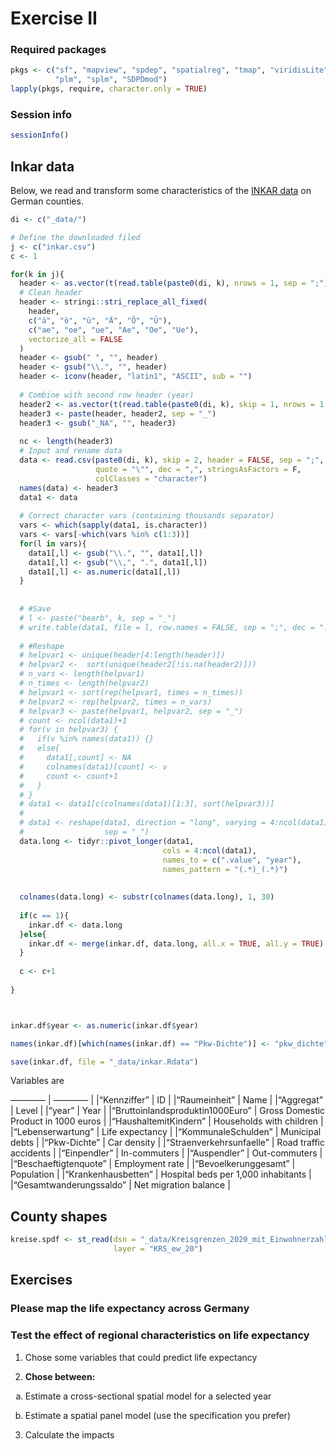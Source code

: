 \newcommand{\Exp}{\mathrm{E}}
\newcommand\given[1][]{\:#1\vert\:}
\newcommand{\Cov}{\mathrm{Cov}}
\newcommand{\Var}{\mathrm{Var}}
\newcommand{\rank}{\mathrm{rank}}
\newcommand{\bm}[1]{\boldsymbol{\mathbf{#1}}}

# Exercise II

### Required packages {.unnumbered}

```r
pkgs <- c("sf", "mapview", "spdep", "spatialreg", "tmap", "viridisLite", 
          "plm", "splm", "SDPDmod")
lapply(pkgs, require, character.only = TRUE)

```

### Session info {.unnumbered}

```r
sessionInfo()

```




## Inkar data

Below, we read and transform some characteristics of the [INKAR data](https://www.inkar.de/) on German counties.

```r
di <- c("_data/")

# Define the downloaded filed
j <- c("inkar.csv")
c <- 1

for(k in j){
  header <- as.vector(t(read.table(paste0(di, k), nrows = 1, sep = ";")[1,]))
  # Clean header
  header <- stringi::stri_replace_all_fixed(
    header, 
    c("ä", "ö", "ü", "Ä", "Ö", "Ü"), 
    c("ae", "oe", "ue", "Ae", "Oe", "Ue"), 
    vectorize_all = FALSE
  )
  header <- gsub(" ", "", header)
  header <- gsub("\\.", "", header)
  header <- iconv(header, "latin1", "ASCII", sub = "")
  
  # Combine with second row header (year)
  header2 <- as.vector(t(read.table(paste0(di, k), skip = 1, nrows = 1, sep = ";")[1,]))
  header3 <- paste(header, header2, sep = "_")
  header3 <- gsub("_NA", "", header3)
  
  nc <- length(header3)
  # Input and rename data
  data <- read.csv(paste0(di, k), skip = 2, header = FALSE, sep = ";", 
                   quote = "\"", dec = ",", stringsAsFactors = F,
                   colClasses = "character")
  names(data) <- header3
  data1 <- data
  
  # Correct character vars (containing thousands separator)
  vars <- which(sapply(data1, is.character))
  vars <- vars[-which(vars %in% c(1:3))]
  for(l in vars){
    data1[,l] <- gsub("\\.", "", data1[,l])
    data1[,l] <- gsub("\\,", ".", data1[,l])
    data1[,l] <- as.numeric(data1[,l])
  }
  
  
  # #Save
  # l <- paste("bearb", k, sep = "_")
  # write.table(data1, file = l, row.names = FALSE, sep = ";", dec = ".", na = ".")
  
  # #Reshape
  # helpvar1 <- unique(header[4:length(header)])
  # helpvar2 <-  sort(unique(header2[!is.na(header2)]))
  # n_vars <- length(helpvar1)
  # n_times <- length(helpvar2)
  # helpvar1 <- sort(rep(helpvar1, times = n_times))
  # helpvar2 <- rep(helpvar2, times = n_vars)
  # helpvar3 <- paste(helpvar1, helpvar2, sep = "_")
  # count <- ncol(data1)+1
  # for(v in helpvar3) {
  #   if(v %in% names(data1)) {}
  #   else{
  #     data1[,count] <- NA
  #     colnames(data1)[count] <- v
  #     count <- count+1
  #   }
  # }
  # data1 <- data1[c(colnames(data1)[1:3], sort(helpvar3))]
  # 
  # data1 <- reshape(data1, direction = "long", varying = 4:ncol(data1), 
  #                  sep = "_")
  data.long <- tidyr::pivot_longer(data1, 
                                  cols = 4:ncol(data1),
                                  names_to = c(".value", "year"),
                                  names_pattern = "(.*)_(.*)")
  
  
  colnames(data.long) <- substr(colnames(data.long), 1, 30)
  
  if(c == 1){
    inkar.df <- data.long
  }else{
    inkar.df <- merge(inkar.df, data.long, all.x = TRUE, all.y = TRUE)
  }
  
  c <- c+1
  
}



inkar.df$year <- as.numeric(inkar.df$year)

names(inkar.df)[which(names(inkar.df) == "Pkw-Dichte")] <- "pkw_dichte"

save(inkar.df, file = "_data/inkar.Rdata")

```


Variables are

------------					   | ------------ |
|"Kennziffer"                      | ID                                         |
|"Raumeinheit"                     | Name                                       |
|"Aggregat"                        | Level                                      |
|"year"                            | Year                                       |
|"Bruttoinlandsproduktin1000Euro"  | Gross Domestic Product in 1000 euros       |
|"HaushaltemitKindern"             | Households with children                   |
|"Lebenserwartung"                 | Life expectancy                            |
|"KommunaleSchulden"               | Municipal debts                            |
|"Pkw-Dichte"                      | Car density                                |
|"Straenverkehrsunfaelle"          | Road traffic accidents                     |
|"Einpendler"                      | In-commuters                               |
|"Auspendler"                      | Out-commuters                              |
|"Beschaeftigtenquote"             | Employment rate                            |
|"Bevoelkerunggesamt"              | Population                                 |
|"Krankenhausbetten"               | Hospital beds per 1,000 inhabitants        |
|"Gesamtwanderungssaldo"           | Net migration balance                      |


## County shapes

```r
kreise.spdf <- st_read(dsn = "_data/Kreisgrenzen_2020_mit_Einwohnerzahl",
                       layer = "KRS_ew_20")
```

## Exercises

### Please map the life expectancy across Germany

### Test the effect of regional characteristics on life expectancy

1) Chose some variables that could predict life expectancy

2) __Chose between:__

a) Estimate a cross-sectional spatial model for a selected year

b) Estimate a spatial panel model (use the specification you prefer)

3) Calculate the impacts




<!-- We use the `WDI` API package to retrieve data from the World Bank. -->

<!-- You can open the [World Bank Data browser](https://databank.worldbank.org/home.aspx) to go though the data. -->

<!-- You can search for indicators with `WDIsearch()`. -->
<!-- ```{r warning=FALSE} -->
<!-- library(WDI) -->

<!-- # Search GDP per capita -->
<!-- WDIsearch("CO2 intensity") -->

<!-- # Political Stability -->
<!-- WDIsearch("Political Stability") -->

<!-- #  -->
<!-- WDIsearch("democracy") -->
<!-- # The Democracy indicator is an additive eleven-point scale (0-10) -->

<!-- ``` -->

<!-- ```{r, cache=TRUE} -->
<!-- # Define countries, indicators to query, and time period -->
<!-- wd.df <- WDI(country = "all",  -->
<!--              indicator = c('population' = "SP.POP.TOTL",  -->
<!--                            'gdp_pc' = "NY.GDP.PCAP.KD",  -->
<!--                            'co2_pc' = "EN.ATM.CO2E.PC", -->
<!--                            'co2_intesity' = "EN.ATM.CO2E.EG.ZS", -->
<!--                            'gini' = "SI.POV.GINI", -->
<!--                            'political_stability' = "GV.POLI.ST.ES", -->
<!--                            'inst_democr' = "UPP.INS.DEMO.XQ"), -->
<!--              extra = TRUE, -->
<!--              start = 2010, end = 2019) -->

<!-- # Save -->
<!-- save(wd.df, file = "_data/WDI_data.RData") -->
<!-- ``` -->


<!-- ## Diffusion of political regimes -->

<!-- See for instance @Gleditsch.2006 for an example for the diffusion of democratization. -->




